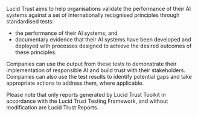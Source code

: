 
Lucid Trust aims to help organisations validate the performance of their AI systems against a set of internationally recognised principles through standardised tests:
<ul style={styles.list}>
<li>the performance of their AI systems; and</li>
<li>documentary evidence that their AI systems have been developed and deployed with processes designed to achieve the desired outcomes of these principles.</li>
</ul>
Companies can use the output from these tests to demonstrate their implementation of responsible AI and build trust with their stakeholders. Companies can also use the test results to identify potential gaps and take appropriate actions to address them, where applicable.

Please note that only reports generated by Lucid Trust Toolkit in accordance with the Lucid Trust Testing Framework, and without modification are Lucid Trust Reports.